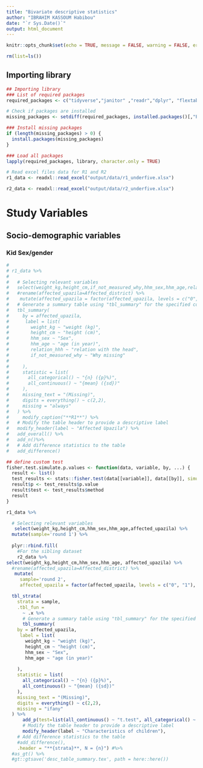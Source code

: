 ```yaml
---
title: "Bivariate descriptive statistics"
author: "IBRAHIM KASSOUM Habibou"
date: "`r Sys.Date()`"
output: html_document
---
```



```r
knitr::opts_chunk$set(echo = TRUE, message = FALSE, warning = FALSE, error=FALSE)
```



```r
rm(list=ls())
```

## Importing library

```r


## Importing library
### List of required packages
required_packages <- c("tidyverse","janitor" ,"readr","dplyr", "flextable","gtsummary","ggthemes")

# Check if packages are installed
missing_packages <- setdiff(required_packages, installed.packages()[,"Package"])

### Install missing packages
if (length(missing_packages) > 0) {
  install.packages(missing_packages)
}

### Load all packages
lapply(required_packages, library, character.only = TRUE)

```


```r
# Read excel files data for R1 and R2
r1_data <- readxl::read_excel("output/data/r1_underfive.xlsx")

r2_data <- readxl::read_excel("output/data/r2_underfive.xlsx")


```


# Study Variables

## Socio-demographic variables

### Kid Sex/gender

```r

# 
# r1_data %>% 
#   
#   # Selecting relevant variables
#   select(weight_kg,height_cm,if_not_measured_why,hhm_sex,hhm_age,relation_hhh, affected_upazila) %>% 
#   #rename(affected_upazila=Affected_district) %>% 
#    mutate(affected_upazila = factor(affected_upazila, levels = c("0", "1"), labels = c("No affected district", "Affected district"), ordered = TRUE)) %>% 
#   # Generate a summary table using "tbl_summary" for the specified columns
#   tbl_summary(
#     by = affected_upazila, 
#      label = list(
#        weight_kg ~ "weight (kg)",
#        height_cm ~ "height (cm)",
#        hhm_sex ~ "Sex",
#        hhm_age ~ "age (in year)",
#        relation_hhh ~ "relation with the head",
#        if_not_measured_why ~ "Why missing"
#        
#     ),
#     statistic = list(
#       all_categorical() ~ "{n} ({p}%)",
#       all_continuous() ~ "{mean} ({sd})"
#     ),
#     missing_text = "(Missing)",
#     digits = everything() ~ c(2,2),
#     missing = "always"
#   ) %>% 
#     modify_caption("**R1**") %>%
#   # Modify the table header to provide a descriptive label
#   modify_header(label ~ "Affected Upazila") %>%
#   add_overall() %>%
#   add_n()%>% 
#   # Add difference statistics to the table
#   add_difference() 

## define custom test
fisher.test.simulate.p.values <- function(data, variable, by, ...) {
  result <- list()
  test_results <- stats::fisher.test(data[[variable]], data[[by]], simulate.p.value = TRUE)
  result$p <- test_results$p.value
  result$test <- test_results$method
  result
}

r1_data %>% 

  # Selecting relevant variables
   select(weight_kg,height_cm,hhm_sex,hhm_age,affected_upazila) %>% 
  mutate(sample='round 1') %>% 
  
  plyr::rbind.fill(
    #For the sibling dataset
    r2_data %>%
select(weight_kg,height_cm,hhm_sex,hhm_age, affected_upazila) %>% 
  #rename(affected_upazila=Affected_district) %>% 
   mutate( 
     sample='round 2',
     affected_upazila = factor(affected_upazila, levels = c("0", "1"), labels = c("No affected district", "Affected district"), ordered = TRUE))) %>% 

  tbl_strata(
    strata = sample,
    .tbl_fun =
      ~ .x %>%
      # Generate a summary table using "tbl_summary" for the specified columns
      tbl_summary(
    by = affected_upazila, 
     label = list(
       weight_kg ~ "weight (kg)",
       height_cm ~ "height (cm)",
       hhm_sex ~ "Sex",
       hhm_age ~ "age (in year)"
       
    ),
    statistic = list(
      all_categorical() ~ "{n} ({p}%)",
      all_continuous() ~ "{mean} ({sd})"
    ),
    missing_text = "(Missing)",
    digits = everything() ~ c(2,2),
    missing = "ifany"
  ) %>%
      add_p(test=list(all_continuous() ~ "t.test", all_categorical() ~ "fisher.test.simulate.p.values")) %>%
      # Modify the table header to provide a descriptive label
      modify_header(label ~ "Characteristics of children"),
    # Add difference statistics to the table
    #add_difference(),
    .header = "**{strata}**, N = {n}") #%>%
  #as_gt() %>%
  #gt::gtsave('desc_table_summary.tex', path = here::here())

```